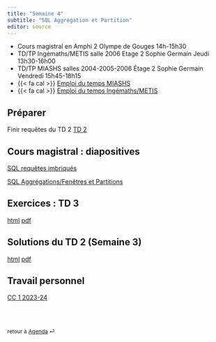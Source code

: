 ```yaml
---
title: "Semaine 4"
subtitle: "SQL Aggrégation et Partition"
editor: source
---
```


::: callout-important

-   Cours magistral en Amphi 2 Olympe de Gouges 14h-15h30
-   TD/TP Ingémaths/METIS salle 2006 Etage 2 Sophie Germain Jeudi 13h30-16h00
-   TD/TP MIASHS salles 2004-2005-2006 Étage 2 Sophie Germain Vendredi 15h45-18h15
-   {{< fa cal >}} [Emploi du temps MIASHS](https://edt.math.univ-paris-diderot.fr/#/parcours/miashs/l3)
-   {{< fa cal >}} [Emploi du temps Ingémaths/METIS](https://edt.math.univ-paris-diderot.fr/#/parcours/ingemath/l3)

:::

## Préparer

Finir requêtes du TD 2 [TD 2](/workshops/td2.html) 

## Cours magistral : diapositives


[SQL requêtes imbriqués](/slides/SQL_2.html)

[SQL Aggrégations/Fenêtres et Partitions](/slides/SQL_3.html)

## Exercices : TD 3

[html](/workshops/td3.html)  [pdf](/workshops/td3.pdf)

## Solutions du  TD 2  (Semaine 3)

[html](/solutions/td2.html)  [pdf](/solutions/td2.pdf)


## Travail personnel

[CC 1 2023-24](/exams/cc1-2023-10-27.html)

<br><br>

::: {style="font-size: 0.875em;"}
retour à [Agenda](/ "Agenda du cours") ⏎
:::
